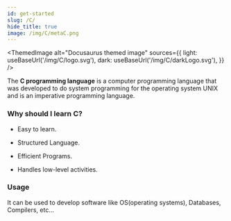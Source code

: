 ```yaml
---
id: get-started
slug: /C/
hide_title: true
image: /img/C/metaC.png
---
```



<ThemedImage
  alt="Docusaurus themed image"
  sources={{
    light: useBaseUrl('/img/C/logo.svg'),
    dark: useBaseUrl('/img/C/darkLogo.svg'),
  }}
/>

The **C programming language** is a computer programming language that was developed to do system programming for the operating system UNIX and is an imperative programming language.

### Why should I learn C? ###

* Easy to learn.

* Structured Language.

* Efficient Programs.

* Handles low-level activities.

### Usage ###

It can be used to develop software like OS(operating systems), Databases, Compilers, etc...
